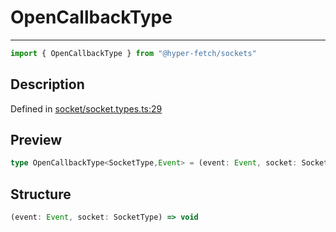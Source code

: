 

# OpenCallbackType

<div class="api-docs__separator" data-reactroot="">

---

</div><div class="api-docs__import" data-reactroot="">

```ts
import { OpenCallbackType } from "@hyper-fetch/sockets"
```

</div><div class="api-docs__section">

## Description

</div><div class="api-docs__description"><span class="api-docs__do-not-parse">



</span></div><p class="api-docs__definition">

Defined in [socket/socket.types.ts:29](https://github.com/BetterTyped/hyper-fetch/blob/c3e2c45/packages/sockets/src/socket/socket.types.ts#L29)

</p><div class="api-docs__section">

## Preview

</div><div class="api-docs__preview type single">

```ts
type OpenCallbackType<SocketType,Event> = (event: Event, socket: SocketType) => void;
```

</div><div class="api-docs__section">

## Structure

</div><div class="api-docs__returns">

```ts
(event: Event, socket: SocketType) => void
```

</div>